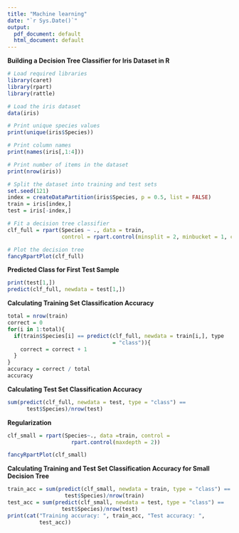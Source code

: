 ```yaml
---
title: "Machine learning"
date: "`r Sys.Date()`"
output:
  pdf_document: default
  html_document: default
---
```


**Building a Decision Tree Classifier for Iris Dataset in R**
```r
# Load required libraries
library(caret)
library(rpart)
library(rattle)

# Load the iris dataset
data(iris)

# Print unique species values
print(unique(iris$Species))

# Print column names
print(names(iris[,1:4]))

# Print number of items in the dataset
print(nrow(iris))

# Split the dataset into training and test sets
set.seed(121)
index = createDataPartition(iris$Species, p = 0.5, list = FALSE)
train = iris[index,]
test = iris[-index,]

# Fit a decision tree classifier
clf_full = rpart(Species ~ ., data = train,
                 control = rpart.control(minsplit = 2, minbucket = 1, cp = 0))

# Plot the decision tree
fancyRpartPlot(clf_full)
```

**Predicted Class for First Test Sample**
```r
print(test[1,])
predict(clf_full, newdata = test[1,])
```

**Calculating Training Set Classification Accuracy**
```r
total = nrow(train)
correct = 0
for(i in 1:total){
  if(train$Species[i] == predict(clf_full, newdata = train[i,], type
                                 = "class")){
    correct = correct + 1
  }
}
accuracy = correct / total
accuracy
```

**Calculating Test Set Classification Accuracy**
```r
sum(predict(clf_full, newdata = test, type = "class") ==
      test$Species)/nrow(test)

```

**Regularization**
```r
clf_small = rpart(Species~., data =train, control =
                    rpart.control(maxdepth = 2))

fancyRpartPlot(clf_small)
```

**Calculating Training and Test Set Classification Accuracy for Small Decision Tree**
```r

train_acc = sum(predict(clf_small, newdata = train, type = "class") ==
                  test$Species)/nrow(train)
test_acc = sum(predict(clf_small, newdata = test, type = "class") ==
                 test$Species)/nrow(test)
print(cat("Training accuracy: ", train_acc, "Test accuracy: ",
          test_acc))
```

